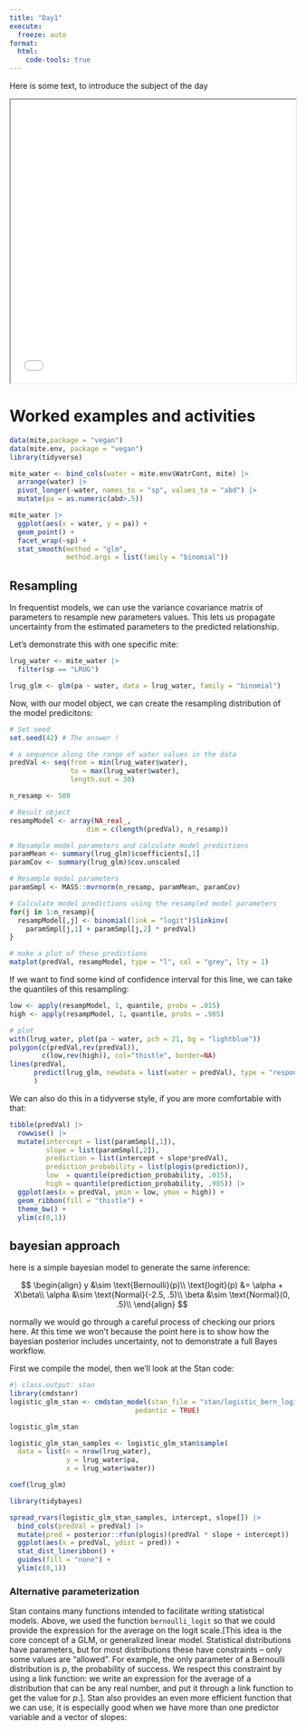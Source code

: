 ```yaml
---
title: "Day1"
execute:
  freeze: auto
format:
  html:
    code-tools: true
---
```


Here is some text, to introduce the subject of the day

<div>

```{=html}
<iframe width=100% height=500px class="slide-deck" src="slides/template/"></iframe>
```

</div>

# Worked examples and activities

```r
data(mite,package = "vegan")
data(mite.env, package = "vegan")
library(tidyverse)

mite_water <- bind_cols(water = mite.env$WatrCont, mite) |> 
  arrange(water) |> 
  pivot_longer(-water, names_to = "sp", values_to = "abd") |> 
  mutate(pa = as.numeric(abd>.5))

mite_water |> 
  ggplot(aes(x = water, y = pa)) + 
  geom_point() + 
  facet_wrap(~sp) + 
  stat_smooth(method = "glm",
              method.args = list(family = "binomial"))

```


## Resampling

In frequentist models, we can use the variance covariance matrix of parameters to resample new parameters values. This lets us propagate uncertainty from the estimated parameters to the predicted relationship.

Let's demonstrate this with one specific mite:

```r
lrug_water <- mite_water |> 
  filter(sp == "LRUG")

lrug_glm <- glm(pa ~ water, data = lrug_water, family = "binomial")
```

Now, with our model object, we can create the resampling distribution of the model predicitons: 

```r
# Set seed
set.seed(42) # The answer !

# a sequence along the range of water values in the data
predVal <- seq(from = min(lrug_water$water),
               to = max(lrug_water$water),
               length.out = 30)

n_resamp <- 500

# Result object
resampModel <- array(NA_real_,
                   dim = c(length(predVal), n_resamp))

# Resample model parameters and calculate model predictions
paramMean <- summary(lrug_glm)$coefficients[,1]
paramCov <- summary(lrug_glm)$cov.unscaled

# Resample model parameters
paramSmpl <- MASS::mvrnorm(n_resamp, paramMean, paramCov)

# Calculate model predictions using the resampled model parameters
for(j in 1:n_resamp){
  resampModel[,j] <- binomial(link = "logit")$linkinv(
    paramSmpl[j,1] + paramSmpl[j,2] * predVal)
}

# make a plot of these predictions
matplot(predVal, resampModel, type = "l", col = "grey", lty = 1)
```

If we want to find some kind of confidence interval for this line, we can take the quantiles of this resampling:

```r
low <- apply(resampModel, 1, quantile, probs = .015)
high <- apply(resampModel, 1, quantile, probs = .985)

# plot
with(lrug_water, plot(pa ~ water, pch = 21, bg = "lightblue"))
polygon(c(predVal,rev(predVal)),
        c(low,rev(high)), col="thistle", border=NA)
lines(predVal, 
      predict(lrug_glm, newdata = list(water = predVal), type = "response")
      )
```

We can also do this in a tidyverse style, if you are more comfortable with that:

```r
tibble(predVal) |> 
  rowwise() |> 
  mutate(intercept = list(paramSmpl[,1]),
         slope = list(paramSmpl[,2]),
         prediction = list(intercept + slope*predVal),
         prediction_probability = list(plogis(prediction)),
         low  = quantile(prediction_probability, .015),
         high = quantile(prediction_probability, .985)) |> 
  ggplot(aes(x = predVal, ymin = low, ymax = high)) + 
  geom_ribbon(fill = "thistle") + 
  theme_bw() + 
  ylim(c(0,1))
```

## bayesian approach

here is a simple bayesian model to generate the same inference:

$$
\begin{align}
y &\sim \text{Bernoulli}(p)\\
\text{logit}(p) &= \alpha + X\beta\\
\alpha &\sim \text{Normal}(-2.5, .5)\\
\beta &\sim \text{Normal}(0, .5)\\
\end{align}
$$

[normally we would go through a careful process of checking our priors here. At this time we won't because the point here is to show how the bayesian posterior includes uncertainty, not to demonstrate a full Bayes workflow.]{.aside}

First we compile the model, then we'll look at the Stan code:


```r
#| class.output: stan
library(cmdstanr)
logistic_glm_stan <- cmdstan_model(stan_file = "stan/logistic_bern_logit.stan", 
                               pedantic = TRUE)

logistic_glm_stan
```

```r
logistic_glm_stan_samples <- logistic_glm_stan$sample(
  data = list(n = nrow(lrug_water),
              y = lrug_water$pa,
              x = lrug_water$water))

coef(lrug_glm)

library(tidybayes)

spread_rvars(logistic_glm_stan_samples, intercept, slope[]) |> 
  bind_cols(predVal = predVal) |> 
  mutate(pred = posterior::rfun(plogis)(predVal * slope + intercept)) |> 
  ggplot(aes(x = predVal, ydist = pred)) + 
  stat_dist_lineribbon() + 
  guides(fill = "none") + 
  ylim(c(0,1))

```

### Alternative parameterization

Stan contains many functions intended to facilitate writing statistical models. 
Above, we used the function `bernoulli_logit` so that we could provide the expression for the average on the logit scale.[This idea is the core concept of a GLM, or generalized linear model. Statistical distributions have parameters, but for most distributions these have constraints -- only some values are "allowed". For example, the only parameter of a Bernoulli distribution is $p$, the probability of success. We respect this constraint by using a link function: we write an expression for the average of a distribution that can be any real number, and put it through a link function to get the value for $p$.]. Stan also provides an even more efficient function that we can use, it is especially good when we have more than one predictor variable and a vector of slopes:


